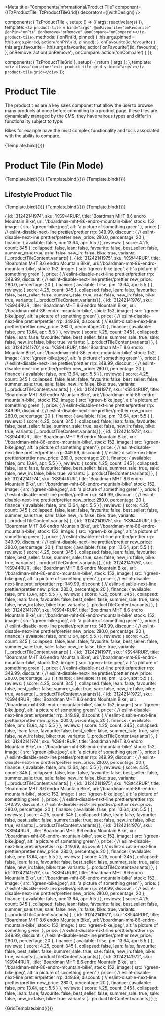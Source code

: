 

<Meta
  title="Components/Informational/Product Tile"
  component={(TzProductTile, TzProductTileGrid)}
  decorators={[withDesign]}
/>

  components: { TzProductTile },
  setup: () => ({ args: reactive(args) }),
  template: `<tz-product-tile v-bind="args" @onFavourite="onFavourite" @onPin="onPin" @onRemove="onRemove" @onCompare="onCompare"></tz-product-tile>`,
  methods: {
    onPin(id, pinned) {
      this.args.pinned = !this.args.pinned;
      action('onPin')(id, pinned);
    },
    onFavourite(id, favourite) {
      this.args.favourite = !this.args.favourite;
      action('onFavourite')(id, favourite);
    },
    onRemove: action('onRemove'),
    onCompare: action('onCompare')
  }
});

  components: { TzProductTileGrid },
  setup() {
    return { args };
  },
  template: `<div class="container"><tz-product-tile-grid v-bind="args"></tz-product-tile-grid></div>`
});

# Product Tile

The product tiles are a key sales componet that allow the user to browse many products at once before commiting to a product page, these tiles are dynamically managed by the CMS, they have vairous types and differ in functionality subject to type.

Bikes for example have the most complex functionality and tools associated with the ability to compare.

<Canvas withSource="open">
  <Story
    name="Default"
    args={{
      ...productTileContent,
      favourite: false,
      pinMode: false,
      pinned: false,
      compare: false,
    }}
    parameters={{
      design: {
        type: 'figma',
        url: 'https://www.figma.com/file/TU7n3pEHWIV5rWZUcUboOP/Ready-for-dev?node-id=149%3A12502'
      },
      viewport: {
        defaultViewport: 'mobile2'
      }
    }}
  >
    {Template.bind({})}
  </Story>
</Canvas>

# Product Tile (Pin Mode)

<Canvas withSource="open">
  <Story
    name="Default (Pin Mode)"
    args={{ ...productTileContent, pinMode: true }}
    parameters={{
      design: {
        type: 'figma',
        url: 'https://www.figma.com/file/TU7n3pEHWIV5rWZUcUboOP/Ready-for-dev?node-id=149%3A12502'
      },
      viewport: {
        defaultViewport: 'mobile2'
      }
    }}
  >
    {Template.bind({})}
  </Story>
</Canvas>

<ArgsTable story="Default" />

<Canvas withSource="open">
  <Story
    name="Default/Lean"
    args={{
      id: 31242141970,
      sku: 'KS944RUR',
      title: 'Boardman MHT 8.6 endro Mountain Bike',
      uri: '/boardman-mht-86-endro-mountain-bike',
      stock: 152,
      image: {
        src: '/boardman-blue-grey.png',
        alt: 'a picture of something green'
      },
      price: {
        // eslint-disable-next-line prettier/prettier
        rrp: 349.99,
        discount: {
          // eslint-disable-next-line prettier/prettier
          new_price: 280.0,
          percentage: 20
        },
        finance: {
          available: true,
          pm: 13.64,
          apr: 5.5
        }
      },
      reviews: {
        score: 4.25,
        count: 345
      },
      lean: true,
      favourite: false,
      best_seller: false,
      summer_sale: true,
      sale: false,
      new_in: false,
      bike: true
    }}
    parameters={{
      design: {
        type: 'figma',
        url: 'https://www.figma.com/file/TU7n3pEHWIV5rWZUcUboOP/Ready-for-dev?node-id=149%3A12502'
      },
      viewport: {
        defaultViewport: 'mobile2'
      }
    }}
  >
    {Template.bind({})}
  </Story>
</Canvas>

<Canvas withSource="open">
  <Story
    name="Default/Collapsed"
    args={{
      id: 31242141970,
      sku: 'KS944RUR',
      title: 'Boardman MHT 8.6 endro Mountain Bike',
      uri: '/boardman-mht-86-endro-mountain-bike',
      stock: 152,
      image: {
        src: '/green-bike.jpeg',
        alt: 'a picture of something green'
      },
      price: {
        // eslint-disable-next-line prettier/prettier
        rrp: 349.99,
        discount: {
          // eslint-disable-next-line prettier/prettier
          new_price: 280.0,
          percentage: 20
        },
        finance: {
          available: true,
          pm: 13.64,
          apr: 5.5
        }
      },
      reviews: {
        score: 2.5,
        count: 345
      },
      collapsed: true,
      favourite: false,
      best_seller: false,
      summer_sale: true,
      sale: false,
      new_in: false,
      bike: true
    }}
    parameters={{
      design: {
        type: 'figma',
        url: 'https://www.figma.com/file/TU7n3pEHWIV5rWZUcUboOP/Ready-for-dev?node-id=149%3A12502'
      },
      viewport: {
        defaultViewport: 'mobile2'
      }
    }}
  >
    {Template.bind({})}
  </Story>
</Canvas>

## Lifestyle Product Tile

<Canvas withSource="open">
  <Story
    name="Lifestyle"
    args={{
      id: '31242141978',
      sku: 'KS944RUR',
      title: 'Fox Clothing Ranger Long Finger MTB Gloves',
      uri: '/.Fox-Clothing-Ranger-Long-Finger-MTB-Gloves_231005.htm',
      stock: 152,
      price: {
        // eslint-disable-next-line prettier/prettier
        rrp: 26.99,
        discount: {
          // eslint-disable-next-line prettier/prettier
          new_price: 21.99
        },
        finance: {
          available: true,
          pm: 11.64,
          apr: 5.5
        }
      },
      reviews: {
        score: 3.25,
        count: 439
      },
      favourite: false,
      best_seller: false,
      summer_sale: true,
      sale: false,
      new_in: false,
      lifestyle: true,
      variants: [...lifestyleContent.variants]
    }}
    parameters={{
      design: {
        type: 'figma',
        url: 'https://www.figma.com/file/TU7n3pEHWIV5rWZUcUboOP/Ready-for-dev?node-id=149%3A12502'
      },
      viewport: {
        defaultViewport: 'mobile2'
      }
    }}
  >
    {Template.bind({})}
  </Story>
</Canvas>

<Canvas withSource="open">
  <Story
    name="Lifestyle/Collapsed"
    args={{
      id: '31242141978',
      sku: 'KS944RUR',
      title: 'Fox Clothing Ranger Long Finger MTB Gloves',
      uri: '/.Fox-Clothing-Ranger-Long-Finger-MTB-Gloves_231005.htm',
      stock: 152,
      image: {
        src: '/Fox-Clothing-Ranger-Long-Finger-MTB-Gloves_231005.png',
        alt: 'a picture of something green'
      },
      price: {
        // eslint-disable-next-line prettier/prettier
        rrp: 26.99,
        discount: {
          // eslint-disable-next-line prettier/prettier
          new_price: 21.99
        },
        finance: {
          available: true,
          pm: 11.64,
          apr: 5.5
        }
      },
      reviews: {
        score: 3.25,
        count: 439
      },
      collapsed: true,
      favourite: false,
      best_seller: false,
      summer_sale: true,
      sale: false,
      new_in: false,
      bike: false,
      lifestyle: true
    }}
    parameters={{
      design: {
        type: 'figma',
        url: 'https://www.figma.com/file/TU7n3pEHWIV5rWZUcUboOP/Ready-for-dev?node-id=149%3A12502'
      },
      viewport: {
        defaultViewport: 'mobile2'
      }
    }}
  >
    {Template.bind({})}
  </Story>
</Canvas>

<Canvas withSource="open">
  <Story
    name="Default/Many Variants"
    args={{
      id: '31242141970',
      sku: 'KS944RUR',
      title: 'Boardman MHT 8.6 endro Mountain Bike',
      uri: '/boardman-mht-86-endro-mountain-bike',
      stock: 152,
      image: {
        src: '/green-bike.jpeg',
        alt: 'a picture of something green'
      },
      price: {
        // eslint-disable-next-line prettier/prettier
        rrp: 349.99,
        discount: {
          // eslint-disable-next-line prettier/prettier
          new_price: 280.0,
          percentage: 20
        },
        finance: {
          available: true,
          pm: 13.64,
          apr: 5.5
        }
      },
      reviews: {
        score: 4.25,
        count: 345
      },
      favourite: false,
      best_seller: false,
      summer_sale: true,
      sale: false,
      new_in: false,
      bike: true,
      variants: [...largeVariantCount.variants]
    }}
    parameters={{
      design: {
        type: 'figma',
        url: 'https://www.figma.com/file/TU7n3pEHWIV5rWZUcUboOP/Ready-for-dev?node-id=149%3A12502'
      },
      viewport: {
        defaultViewport: 'mobile2'
      }
    }}
  >
    {Template.bind({})}
  </Story>
</Canvas>

  {
    id: '31242141974',
    sku: 'KS944RUR',
    title: 'Boardman MHT 8.6 endro Mountain Bike',
    uri: '/boardman-mht-86-endro-mountain-bike',
    stock: 152,
    image: {
      src: '/green-bike.jpeg',
      alt: 'a picture of something green'
    },
    price: {
      // eslint-disable-next-line prettier/prettier
      rrp: 349.99,
      discount: {
        // eslint-disable-next-line prettier/prettier
        new_price: 280.0,
        percentage: 20
      },
      finance: {
        available: false,
        pm: 13.64,
        apr: 5.5
      }
    },
    reviews: {
      score: 4.25,
      count: 345
    },
    collapsed: false,
    lean: false,
    favourite: false,
    best_seller: false,
    summer_sale: true,
    sale: false,
    new_in: false,
    bike: true,
    variants: [...productTileContent.variants]
  },
  {
    id: '31242141975',
    sku: 'KS944RUR',
    title: 'Boardman MHT 8.6 endro Mountain Bike',
    uri: '/boardman-mht-86-endro-mountain-bike',
    stock: 152,
    image: {
      src: '/green-bike.jpeg',
      alt: 'a picture of something green'
    },
    price: {
      // eslint-disable-next-line prettier/prettier
      rrp: 349.99,
      discount: {
        // eslint-disable-next-line prettier/prettier
        new_price: 280.0,
        percentage: 20
      },
      finance: {
        available: false,
        pm: 13.64,
        apr: 5.5
      }
    },
    reviews: {
      score: 4.25,
      count: 345
    },
    collapsed: false,
    lean: false,
    favourite: false,
    best_seller: false,
    summer_sale: true,
    sale: false,
    new_in: false,
    bike: true,
    variants: [...productTileContent.variants]
  },
  {
    id: '31242141976',
    sku: 'KS944RUR',
    title: 'Boardman MHT 8.6 endro Mountain Bike',
    uri: '/boardman-mht-86-endro-mountain-bike',
    stock: 152,
    image: {
      src: '/green-bike.jpeg',
      alt: 'a picture of something green'
    },
    price: {
      // eslint-disable-next-line prettier/prettier
      rrp: 349.99,
      discount: {
        // eslint-disable-next-line prettier/prettier
        new_price: 280.0,
        percentage: 20
      },
      finance: {
        available: false,
        pm: 13.64,
        apr: 5.5
      }
    },
    reviews: {
      score: 4.25,
      count: 345
    },
    collapsed: false,
    lean: false,
    favourite: false,
    best_seller: false,
    summer_sale: true,
    sale: false,
    new_in: false,
    bike: true,
    variants: [...productTileContent.variants]
  },
  {
    id: '31242141970',
    sku: 'KS944RUR',
    title: 'Boardman MHT 8.6 endro Mountain Bike',
    uri: '/boardman-mht-86-endro-mountain-bike',
    stock: 152,
    image: {
      src: '/green-bike.jpeg',
      alt: 'a picture of something green'
    },
    price: {
      // eslint-disable-next-line prettier/prettier
      rrp: 349.99,
      discount: {
        // eslint-disable-next-line prettier/prettier
        new_price: 280.0,
        percentage: 20
      },
      finance: {
        available: false,
        pm: 13.64,
        apr: 5.5
      }
    },
    reviews: {
      score: 4.25,
      count: 345
    },
    collapsed: false,
    lean: false,
    favourite: false,
    best_seller: false,
    summer_sale: true,
    sale: false,
    new_in: false,
    bike: true,
    variants: [...productTileContent.variants]
  },
  {
    id: '31242141971',
    sku: 'KS944RUR',
    title: 'Boardman MHT 8.6 endro Mountain Bike',
    uri: '/boardman-mht-86-endro-mountain-bike',
    stock: 152,
    image: {
      src: '/green-bike.jpeg',
      alt: 'a picture of something green'
    },
    price: {
      // eslint-disable-next-line prettier/prettier
      rrp: 349.99,
      discount: {
        // eslint-disable-next-line prettier/prettier
        new_price: 280.0,
        percentage: 20
      },
      finance: {
        available: false,
        pm: 13.64,
        apr: 5.5
      }
    },
    reviews: {
      score: 4.25,
      count: 345
    },
    collapsed: false,
    lean: false,
    favourite: false,
    best_seller: false,
    summer_sale: true,
    sale: false,
    new_in: false,
    bike: true,
    variants: [...productTileContent.variants]
  },
  {
    id: '31242141972',
    sku: 'KS944RUR',
    title: 'Boardman MHT 8.6 endro Mountain Bike',
    uri: '/boardman-mht-86-endro-mountain-bike',
    stock: 152,
    image: {
      src: '/green-bike.jpeg',
      alt: 'a picture of something green'
    },
    price: {
      // eslint-disable-next-line prettier/prettier
      rrp: 349.99,
      discount: {
        // eslint-disable-next-line prettier/prettier
        new_price: 280.0,
        percentage: 20
      },
      finance: {
        available: false,
        pm: 13.64,
        apr: 5.5
      }
    },
    reviews: {
      score: 4.25,
      count: 345
    },
    collapsed: false,
    lean: false,
    favourite: false,
    best_seller: false,
    summer_sale: true,
    sale: false,
    new_in: false,
    bike: true,
    variants: [...productTileContent.variants]
  },
  {
    id: '31242141974',
    sku: 'KS944RUR',
    title: 'Boardman MHT 8.6 endro Mountain Bike',
    uri: '/boardman-mht-86-endro-mountain-bike',
    stock: 152,
    image: {
      src: '/green-bike.jpeg',
      alt: 'a picture of something green'
    },
    price: {
      // eslint-disable-next-line prettier/prettier
      rrp: 349.99,
      discount: {
        // eslint-disable-next-line prettier/prettier
        new_price: 280.0,
        percentage: 20
      },
      finance: {
        available: false,
        pm: 13.64,
        apr: 5.5
      }
    },
    reviews: {
      score: 4.25,
      count: 345
    },
    collapsed: false,
    lean: false,
    favourite: false,
    best_seller: false,
    summer_sale: true,
    sale: false,
    new_in: false,
    bike: true,
    variants: [...productTileContent.variants]
  },
  {
    id: '31242141975',
    sku: 'KS944RUR',
    title: 'Boardman MHT 8.6 endro Mountain Bike',
    uri: '/boardman-mht-86-endro-mountain-bike',
    stock: 152,
    image: {
      src: '/green-bike.jpeg',
      alt: 'a picture of something green'
    },
    price: {
      // eslint-disable-next-line prettier/prettier
      rrp: 349.99,
      discount: {
        // eslint-disable-next-line prettier/prettier
        new_price: 280.0,
        percentage: 20
      },
      finance: {
        available: false,
        pm: 13.64,
        apr: 5.5
      }
    },
    reviews: {
      score: 4.25,
      count: 345
    },
    collapsed: false,
    lean: false,
    favourite: false,
    best_seller: false,
    summer_sale: true,
    sale: false,
    new_in: false,
    bike: true,
    variants: [...productTileContent.variants]
  },
  {
    id: '31242141976',
    sku: 'KS944RUR',
    title: 'Boardman MHT 8.6 endro Mountain Bike',
    uri: '/boardman-mht-86-endro-mountain-bike',
    stock: 152,
    image: {
      src: '/green-bike.jpeg',
      alt: 'a picture of something green'
    },
    price: {
      // eslint-disable-next-line prettier/prettier
      rrp: 349.99,
      discount: {
        // eslint-disable-next-line prettier/prettier
        new_price: 280.0,
        percentage: 20
      },
      finance: {
        available: false,
        pm: 13.64,
        apr: 5.5
      }
    },
    reviews: {
      score: 4.25,
      count: 345
    },
    collapsed: false,
    lean: false,
    favourite: false,
    best_seller: false,
    summer_sale: true,
    sale: false,
    new_in: false,
    bike: true,
    variants: [...productTileContent.variants]
  },
  {
    id: '31242141970',
    sku: 'KS944RUR',
    title: 'Boardman MHT 8.6 endro Mountain Bike',
    uri: '/boardman-mht-86-endro-mountain-bike',
    stock: 152,
    image: {
      src: '/green-bike.jpeg',
      alt: 'a picture of something green'
    },
    price: {
      // eslint-disable-next-line prettier/prettier
      rrp: 349.99,
      discount: {
        // eslint-disable-next-line prettier/prettier
        new_price: 280.0,
        percentage: 20
      },
      finance: {
        available: false,
        pm: 13.64,
        apr: 5.5
      }
    },
    reviews: {
      score: 4.25,
      count: 345
    },
    collapsed: false,
    lean: false,
    favourite: false,
    best_seller: false,
    summer_sale: true,
    sale: false,
    new_in: false,
    bike: true,
    variants: [...productTileContent.variants]
  },
  {
    id: '31242141971',
    sku: 'KS944RUR',
    title: 'Boardman MHT 8.6 endro Mountain Bike',
    uri: '/boardman-mht-86-endro-mountain-bike',
    stock: 152,
    image: {
      src: '/green-bike.jpeg',
      alt: 'a picture of something green'
    },
    price: {
      // eslint-disable-next-line prettier/prettier
      rrp: 349.99,
      discount: {
        // eslint-disable-next-line prettier/prettier
        new_price: 280.0,
        percentage: 20
      },
      finance: {
        available: false,
        pm: 13.64,
        apr: 5.5
      }
    },
    reviews: {
      score: 4.25,
      count: 345
    },
    collapsed: false,
    lean: false,
    favourite: false,
    best_seller: false,
    summer_sale: true,
    sale: false,
    new_in: false,
    bike: true,
    variants: [...productTileContent.variants]
  },
  {
    id: '31242141972',
    sku: 'KS944RUR',
    title: 'Boardman MHT 8.6 endro Mountain Bike',
    uri: '/boardman-mht-86-endro-mountain-bike',
    stock: 152,
    image: {
      src: '/green-bike.jpeg',
      alt: 'a picture of something green'
    },
    price: {
      // eslint-disable-next-line prettier/prettier
      rrp: 349.99,
      discount: {
        // eslint-disable-next-line prettier/prettier
        new_price: 280.0,
        percentage: 20
      },
      finance: {
        available: false,
        pm: 13.64,
        apr: 5.5
      }
    },
    reviews: {
      score: 4.25,
      count: 345
    },
    collapsed: false,
    lean: false,
    favourite: false,
    best_seller: false,
    summer_sale: true,
    sale: false,
    new_in: false,
    bike: true,
    variants: [...productTileContent.variants]
  },
  {
    id: '31242141974',
    sku: 'KS944RUR',
    title: 'Boardman MHT 8.6 endro Mountain Bike',
    uri: '/boardman-mht-86-endro-mountain-bike',
    stock: 152,
    image: {
      src: '/green-bike.jpeg',
      alt: 'a picture of something green'
    },
    price: {
      // eslint-disable-next-line prettier/prettier
      rrp: 349.99,
      discount: {
        // eslint-disable-next-line prettier/prettier
        new_price: 280.0,
        percentage: 20
      },
      finance: {
        available: false,
        pm: 13.64,
        apr: 5.5
      }
    },
    reviews: {
      score: 4.25,
      count: 345
    },
    collapsed: false,
    lean: false,
    favourite: false,
    best_seller: false,
    summer_sale: true,
    sale: false,
    new_in: false,
    bike: true,
    variants: [...productTileContent.variants]
  },
  {
    id: '31242141975',
    sku: 'KS944RUR',
    title: 'Boardman MHT 8.6 endro Mountain Bike',
    uri: '/boardman-mht-86-endro-mountain-bike',
    stock: 152,
    image: {
      src: '/green-bike.jpeg',
      alt: 'a picture of something green'
    },
    price: {
      // eslint-disable-next-line prettier/prettier
      rrp: 349.99,
      discount: {
        // eslint-disable-next-line prettier/prettier
        new_price: 280.0,
        percentage: 20
      },
      finance: {
        available: false,
        pm: 13.64,
        apr: 5.5
      }
    },
    reviews: {
      score: 4.25,
      count: 345
    },
    collapsed: false,
    lean: false,
    favourite: false,
    best_seller: false,
    summer_sale: true,
    sale: false,
    new_in: false,
    bike: true,
    variants: [...productTileContent.variants]
  },
  {
    id: '31242141976',
    sku: 'KS944RUR',
    title: 'Boardman MHT 8.6 endro Mountain Bike',
    uri: '/boardman-mht-86-endro-mountain-bike',
    stock: 152,
    image: {
      src: '/green-bike.jpeg',
      alt: 'a picture of something green'
    },
    price: {
      // eslint-disable-next-line prettier/prettier
      rrp: 349.99,
      discount: {
        // eslint-disable-next-line prettier/prettier
        new_price: 280.0,
        percentage: 20
      },
      finance: {
        available: false,
        pm: 13.64,
        apr: 5.5
      }
    },
    reviews: {
      score: 4.25,
      count: 345
    },
    collapsed: false,
    lean: false,
    favourite: false,
    best_seller: false,
    summer_sale: true,
    sale: false,
    new_in: false,
    bike: true,
    variants: [...productTileContent.variants]
  },
  {
    id: '31242141970',
    sku: 'KS944RUR',
    title: 'Boardman MHT 8.6 endro Mountain Bike',
    uri: '/boardman-mht-86-endro-mountain-bike',
    stock: 152,
    image: {
      src: '/green-bike.jpeg',
      alt: 'a picture of something green'
    },
    price: {
      // eslint-disable-next-line prettier/prettier
      rrp: 349.99,
      discount: {
        // eslint-disable-next-line prettier/prettier
        new_price: 280.0,
        percentage: 20
      },
      finance: {
        available: false,
        pm: 13.64,
        apr: 5.5
      }
    },
    reviews: {
      score: 4.25,
      count: 345
    },
    collapsed: false,
    lean: false,
    favourite: false,
    best_seller: false,
    summer_sale: true,
    sale: false,
    new_in: false,
    bike: true,
    variants: [...productTileContent.variants]
  },
  {
    id: '31242141971',
    sku: 'KS944RUR',
    title: 'Boardman MHT 8.6 endro Mountain Bike',
    uri: '/boardman-mht-86-endro-mountain-bike',
    stock: 152,
    image: {
      src: '/green-bike.jpeg',
      alt: 'a picture of something green'
    },
    price: {
      // eslint-disable-next-line prettier/prettier
      rrp: 349.99,
      discount: {
        // eslint-disable-next-line prettier/prettier
        new_price: 280.0,
        percentage: 20
      },
      finance: {
        available: false,
        pm: 13.64,
        apr: 5.5
      }
    },
    reviews: {
      score: 4.25,
      count: 345
    },
    collapsed: false,
    lean: false,
    favourite: false,
    best_seller: false,
    summer_sale: true,
    sale: false,
    new_in: false,
    bike: true,
    variants: [...productTileContent.variants]
  },
  {
    id: '31242141972',
    sku: 'KS944RUR',
    title: 'Boardman MHT 8.6 endro Mountain Bike',
    uri: '/boardman-mht-86-endro-mountain-bike',
    stock: 152,
    image: {
      src: '/green-bike.jpeg',
      alt: 'a picture of something green'
    },
    price: {
      // eslint-disable-next-line prettier/prettier
      rrp: 349.99,
      discount: {
        // eslint-disable-next-line prettier/prettier
        new_price: 280.0,
        percentage: 20
      },
      finance: {
        available: false,
        pm: 13.64,
        apr: 5.5
      }
    },
    reviews: {
      score: 4.25,
      count: 345
    },
    collapsed: false,
    lean: false,
    favourite: false,
    best_seller: false,
    summer_sale: true,
    sale: false,
    new_in: false,
    bike: true,
    variants: [...productTileContent.variants]
  }
];

<Canvas>
  <Story
    name="Grid Layout"
    args={{
      products: products
    }}
    parameters={{
      design: {
        type: 'figma',
        url: 'https://www.figma.com/file/TU7n3pEHWIV5rWZUcUboOP/Ready-for-dev?node-id=149%3A12502'
      }
    }}
  >
    {GridTemplate.bind({})}
  </Story>
</Canvas>
